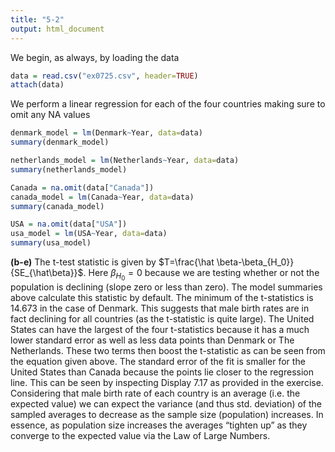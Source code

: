 ```yaml
---
title: "5-2"
output: html_document
---
```

We begin, as always, by loading the data
```r
data = read.csv("ex0725.csv", header=TRUE)
attach(data)
```

We perform a linear regression for each of the four countries making sure to omit any NA values
```r
denmark_model = lm(Denmark~Year, data=data)
summary(denmark_model)
```

```r
netherlands_model = lm(Netherlands~Year, data=data)
summary(netherlands_model)
```

```r
Canada = na.omit(data["Canada"])
canada_model = lm(Canada~Year, data=data)
summary(canada_model)
```

```r
USA = na.omit(data["USA"])
usa_model = lm(USA~Year, data=data)
summary(usa_model)
```

**(b-e)** The t-test statistic is given by $T=\frac{\hat \beta-\beta_{H_0}}{SE_{\hat\beta}}$. Here $\beta_{H_0}=0$ because we are testing whether or not the population is declining (slope zero or less than zero). The model summaries above calculate this statistic by default. The minimum of the t-statistics is 14.673 in the case of Denmark. This suggests that male birth rates are in fact declining for all countries (as the t-statistic is quite large). The United States can have the largest of the four t-statistics because it has a much lower standard error as well as less data points than Denmark or The Netherlands. These two terms then boost the t-statistic as can be seen from the equation given above. The standard error of the fit is smaller for the United States than Canada because the points lie closer to the regression line. This can be seen by inspecting Display 7.17 as provided in the exercise. Considering that male birth rate of each country is an average (i.e. the expected value) we can expect the variance (and thus std. deviation) of the sampled averages to decrease as the sample size (population) increases. In essence, as population size increases the averages "tighten up" as they converge to the expected value via the Law of Large Numbers.
 
